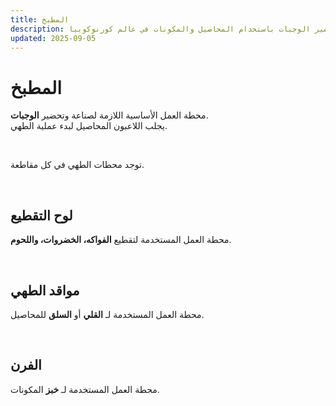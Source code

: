 ```yaml
---
title: المطبخ
description: ورش المطابخ لتحضير الوجبات باستخدام المحاصيل والمكونات في عالم كورنوكوبيا.
updated: 2025-09-05
---
```


# المطبخ  

محطة العمل الأساسية اللازمة لصناعة وتحضير **الوجبات**.  
يجلب اللاعبون المحاصيل لبدء عملية الطهي.  

<br />  

توجد محطات الطهي في كل مقاطعة.  

<br />  

## لوح التقطيع 

محطة العمل المستخدمة لتقطيع **الفواكه، الخضروات، واللحوم**.  

<br />  

## مواقد الطهي  

محطة العمل المستخدمة لـ **القلي** أو **السلق** للمحاصيل.  

<br />  

## الفرن  

محطة العمل المستخدمة لـ **خبز** المكونات.  
